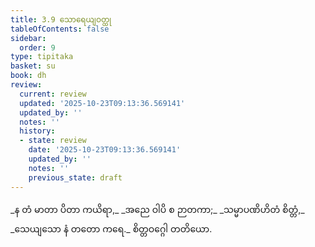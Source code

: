 ```yaml
---
title: 3.9 သောရေယျဝတ္ထု
tableOfContents: false
sidebar:
  order: 9
type: tipitaka
basket: su
book: dh
review:
  current: review
  updated: '2025-10-23T09:13:36.569141'
  updated_by: ''
  notes: ''
  history:
  - state: review
    date: '2025-10-23T09:13:36.569141'
    updated_by: ''
    notes: ''
    previous_state: draft
---
```



<ReviewStatus review={frontmatter.review} showDetails={true} />

<HypothesisAnnotation frontmatter={frontmatter} />

<DynamicBreadcrumb />

<Division number="43" book="dh" e="ch" v="18" p="19">

<Paragraph number="46" type="verses" book="dh">
_န တံ မာတာ ပိတာ ကယိရာ,_  
_အညေ ဝါပိ စ ဉာတကာ;_  
_သမ္မာပဏိဟိတံ စိတ္တံ,_  
_သေယျသော နံ တတော ကရေ._  


</Paragraph>
</Division>

<Paragraph number="47" type="center" book="dh">
စိတ္တဝဂ္ဂေါ တတိယော.
</Paragraph>